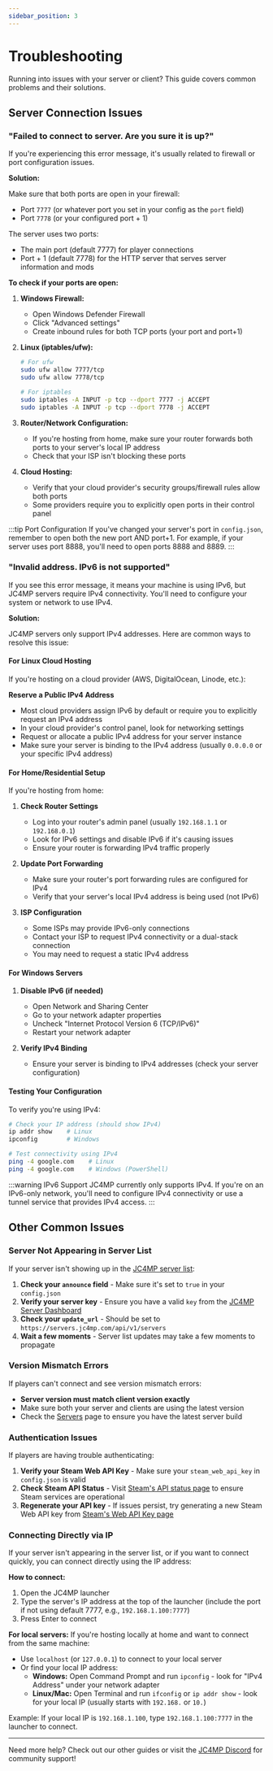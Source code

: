 ```yaml
---
sidebar_position: 3
---
```


# Troubleshooting

Running into issues with your server or client? This guide covers common problems and their solutions.

## Server Connection Issues

### "Failed to connect to server. Are you sure it is up?"

If you're experiencing this error message, it's usually related to firewall or port configuration issues.

**Solution:**

Make sure that both ports are open in your firewall:

- Port `7777` (or whatever port you set in your config as the `port` field)
- Port `7778` (or your configured port + 1)

The server uses two ports:
- The main port (default 7777) for player connections
- Port + 1 (default 7778) for the HTTP server that serves server information and mods

**To check if your ports are open:**

1. **Windows Firewall:**
   - Open Windows Defender Firewall
   - Click "Advanced settings"
   - Create inbound rules for both TCP ports (your port and port+1)

2. **Linux (iptables/ufw):**
   ```bash
   # For ufw
   sudo ufw allow 7777/tcp
   sudo ufw allow 7778/tcp
   
   # For iptables
   sudo iptables -A INPUT -p tcp --dport 7777 -j ACCEPT
   sudo iptables -A INPUT -p tcp --dport 7778 -j ACCEPT
   ```

3. **Router/Network Configuration:**
   - If you're hosting from home, make sure your router forwards both ports to your server's local IP address
   - Check that your ISP isn't blocking these ports

4. **Cloud Hosting:**
   - Verify that your cloud provider's security groups/firewall rules allow both ports
   - Some providers require you to explicitly open ports in their control panel

:::tip Port Configuration
If you've changed your server's port in `config.json`, remember to open both the new port AND port+1. For example, if your server uses port 8888, you'll need to open ports 8888 and 8889.
:::

### "Invalid address. IPv6 is not supported"

If you see this error message, it means your machine is using IPv6, but JC4MP servers require IPv4 connectivity. You'll need to configure your system or network to use IPv4.

**Solution:**

JC4MP servers only support IPv4 addresses. Here are common ways to resolve this issue:

#### For Linux Cloud Hosting

If you're hosting on a cloud provider (AWS, DigitalOcean, Linode, etc.):

**Reserve a Public IPv4 Address**
   - Most cloud providers assign IPv6 by default or require you to explicitly request an IPv4 address
   - In your cloud provider's control panel, look for networking settings
   - Request or allocate a public IPv4 address for your server instance
   - Make sure your server is binding to the IPv4 address (usually `0.0.0.0` or your specific IPv4 address)

#### For Home/Residential Setup

If you're hosting from home:

1. **Check Router Settings**
   - Log into your router's admin panel (usually `192.168.1.1` or `192.168.0.1`)
   - Look for IPv6 settings and disable IPv6 if it's causing issues
   - Ensure your router is forwarding IPv4 traffic properly

2. **Update Port Forwarding**
   - Make sure your router's port forwarding rules are configured for IPv4
   - Verify that your server's local IPv4 address is being used (not IPv6)

3. **ISP Configuration**
   - Some ISPs may provide IPv6-only connections
   - Contact your ISP to request IPv4 connectivity or a dual-stack connection
   - You may need to request a static IPv4 address

#### For Windows Servers

1. **Disable IPv6 (if needed)**
   - Open Network and Sharing Center
   - Go to your network adapter properties
   - Uncheck "Internet Protocol Version 6 (TCP/IPv6)"
   - Restart your network adapter

2. **Verify IPv4 Binding**
   - Ensure your server is binding to IPv4 addresses (check your server configuration)

#### Testing Your Configuration

To verify you're using IPv4:

```bash
# Check your IP address (should show IPv4)
ip addr show    # Linux
ipconfig        # Windows

# Test connectivity using IPv4
ping -4 google.com    # Linux
ping -4 google.com    # Windows (PowerShell)
```

:::warning IPv6 Support
JC4MP currently only supports IPv4. If you're on an IPv6-only network, you'll need to configure IPv4 connectivity or use a tunnel service that provides IPv4 access.
:::

## Other Common Issues

### Server Not Appearing in Server List

If your server isn't showing up in the [JC4MP server list](https://servers.jc4mp.com):

1. **Check your `announce` field** - Make sure it's set to `true` in your `config.json`
2. **Verify your server key** - Ensure you have a valid `key` from the [JC4MP Server Dashboard](https://servers.jc4mp.com/dashboard)
3. **Check your `update_url`** - Should be set to `https://servers.jc4mp.com/api/v1/servers`
4. **Wait a few moments** - Server list updates may take a few moments to propagate

### Version Mismatch Errors

If players can't connect and see version mismatch errors:

- **Server version must match client version exactly**
- Make sure both your server and clients are using the latest version
- Check the [Servers](/tools/servers) page to ensure you have the latest server build

### Authentication Issues

If players are having trouble authenticating:

1. **Verify your Steam Web API Key** - Make sure your `steam_web_api_key` in `config.json` is valid
2. **Check Steam API Status** - Visit [Steam's API status page](https://steamstat.us/) to ensure Steam services are operational
3. **Regenerate your API key** - If issues persist, try generating a new Steam Web API key from [Steam's Web API Key page](https://steamcommunity.com/dev/apikey)

### Connecting Directly via IP

If your server isn't appearing in the server list, or if you want to connect quickly, you can connect directly using the IP address:

**How to connect:**
1. Open the JC4MP launcher
2. Type the server's IP address at the top of the launcher (include the port if not using default 7777, e.g., `192.168.1.100:7777`)
3. Press Enter to connect

**For local servers:**
If you're hosting locally at home and want to connect from the same machine:
- Use `localhost` (or `127.0.0.1`) to connect to your local server
- Or find your local IP address:
  - **Windows:** Open Command Prompt and run `ipconfig` - look for "IPv4 Address" under your network adapter
  - **Linux/Mac:** Open Terminal and run `ifconfig` or `ip addr show` - look for your local IP (usually starts with `192.168.` or `10.`)

Example: If your local IP is `192.168.1.100`, type `192.168.1.100:7777` in the launcher to connect.

---

Need more help? Check out our other guides or visit the [JC4MP Discord](https://jc4mp.com/discord) for community support!

